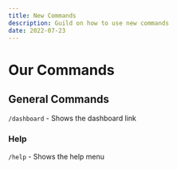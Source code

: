 ```yaml
---
title: New Commands
description: Guild on how to use new commands
date: 2022-07-23
---
```


# Our Commands

## General Commands

`/dashboard` - Shows the dashboard link

### Help

`/help` - Shows the help menu
